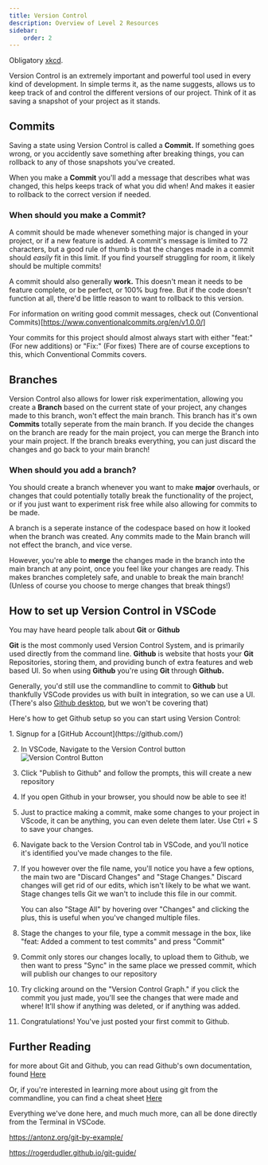 ```yaml
---
title: Version Control
description: Overview of Level 2 Resources
sidebar:
    order: 2
---
```





Obligatory [xkcd](https://www.xkcd.com/1597/).

Version Control is an extremely important and powerful tool used in every kind of development. In simple terms it, as the name suggests, allows us to keep track of and control the different versions of our project. Think of it as saving a snapshot of your project as it stands. 

## Commits

Saving a state using Version Control is called a **Commit.** If something goes wrong, or you accidently save something after breaking things, you can rollback to any of those snapshots you've created.

When you make a **Commit** you'll add a message that describes what was changed, this helps keeps track of what you did when! And makes it easier to rollback to the correct version if needed. 


### When should you make a **Commit?**

A commit should be made whenever something major is changed in your project, or if a new feature is added. A commit's message is limited to 72 characters, but a good rule of thumb is that the changes made in a commit should *easily* fit in this limit. If you find yourself struggling for room, it likely should be multiple commits!

A commit should also generally **work.** This doesn't mean it needs to be feature complete, or be perfect, or 100% bug free. But if the code doesn't function at all, there'd be little reason to want to rollback to this version. 

For information on writing good commit messages, check out (Conventional Commits)[https://www.conventionalcommits.org/en/v1.0.0/]

Your commits for this project should almost always start with either "feat:" (For new additions) or "Fix:" (For fixes) There are of course exceptions to this, which Conventional Commits covers.


## Branches

Version Control also allows for lower risk experimentation, allowing you create a **Branch** based on the current state of your project, any changes made to this branch, won't effect the main branch. This branch has it's own **Commits** totally seperate from the main branch. If you decide the changes on the branch are ready for the main project, you can merge the Branch into your main project. If the branch breaks everything, you can just discard the changes and go back to your main branch!

### When should you add a branch? 

You should create a branch whenever you want to make **major** overhauls, or changes that could potentially totally break the functionality of the project, or if you just want to experiment risk free while also allowing for commits to be made.

A branch is a seperate instance of the codespace based on how it looked when the branch was created. Any commits made to the Main branch will not effect the branch, and vice verse.

However, you're able to **merge** the changes made in the branch into the main branch at any point, once you feel like your changes are ready. This makes branches completely safe, and unable to break the main branch! (Unless of course you choose to merge changes that break things!)


## How to set up Version Control in VSCode

You may have heard people talk about **Git** or **Github** 

**Git** is the most commonly used Version Control System, and is primarily used directly from the command line. **Github** is website that hosts your **Git** Repositories, storing them, and providing bunch of extra features and web based UI. So when using **Github** you're using **Git** through **Github.**  

Generally, you'd still use the commandline to commit to **Github** but thankfully VSCode provides us with built in integration, so we can use a UI. (There's also [Github desktop](https://github.com/apps/desktop), but we won't be covering that)

Here's how to get Github setup so you can start using Version Control:

<Steps>
1. Signup for a [GitHub Account](https://github.com/)

2. In VSCode, Navigate to the Version Control button
    ![Version Control Button](/src/assets//ncea2web/button.png)

3. Click "Publish to Github" and follow the prompts, this will create a new repository

4. If you open Github in your browser, you should now be able to see it!

5. Just to practice making a commit, make some changes to your project in VScode, it can be anything, you can even delete them later. Use Ctrl + S to save your changes.

6. Navigate back to the Version Control tab in VSCode, and you'll notice it's identified you've made changes to the file.

7. If you however over the file name, you'll notice you have a few options, the main two are "Discard Changes" and "Stage Changes." Discard changes will get rid of our edits, which isn't likely to be what we want. Stage changes tells Git we wan't to include this file in our commit.

    You can also "Stage All" by hovering over "Changes" and clicking the plus, this is useful when you've changed multiple files.

8. Stage the changes to your file, type a commit message in the box, like "feat: Added a comment to test commits" and press "Commit"

9. Commit only stores our changes locally, to upload them to Github, we then want to press "Sync" in the same place we pressed commit, which will publish our changes to our repository

10. Try clicking around on the "Version Control Graph." if you click the commit you just made, you'll see the changes that were made and where! It'll show if anything was deleted, or if anything was added.

11. Congratulations! You've just posted your first commit to Github.

</Steps>

## Further Reading

for more about Git and Github, you can read Github's own documentation, found [Here](https://docs.github.com/en/get-started/using-git/about-git)

Or, if you're interested in learning more about using git from the commandline, you can find a cheat sheet [Here](https://education.github.com/git-cheat-sheet-education.pdf)

Everything we've done here, and much much more, can all be done directly from the Terminal in VSCode.


https://antonz.org/git-by-example/

https://rogerdudler.github.io/git-guide/